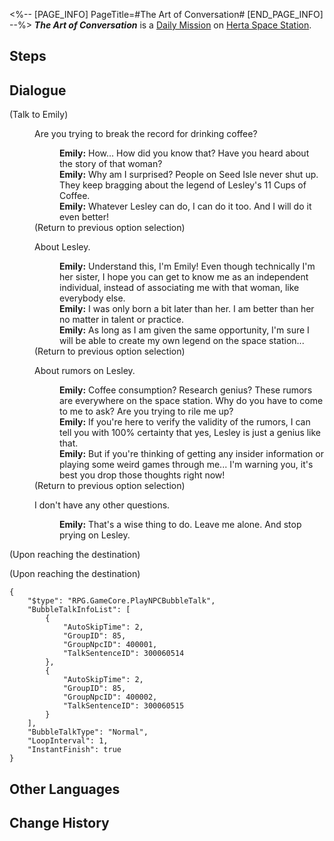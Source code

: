 <%-- [PAGE_INFO]
PageTitle=#The Art of Conversation#
[END_PAGE_INFO] --%>
{{Stub|Dialogue.}}
{{Mission Infobox
|id            = 3000604
|title         = 
|image         = <!--Mission The Art of Conversation.png-->
|type          = Daily
|event_name    = 
|chapter       = 
|requirements  = [[Daily Mission]] ''[[The Art of Conversation]]'' completed
|summary       = <!--official mission summary from Fate's Atlas-->
|characters    = Emily; Trailblazer
|startLocation = [[Herta Space Station]] - [[Storage Zone]]
|world         = Herta Space Station
|area          = Storage Zone
|prev          = 
|next          = 
|rewards       = Credit*5,000
}}
'''''The Art of Conversation''''' is a [[Daily Mission]] on [[Herta Space Station]].

==Steps==


<!--
==Gameplay Notes==

--><!--
==Trial Character==

-->
==Dialogue==
{{Stub Dialogue}}

;(Talk to Emily)
:{{DIcon|Talk}} Are you trying to break the record for drinking coffee?
::'''Emily:''' How... How did you know that? Have you heard about the story of that woman?
::'''Emily:''' Why am I surprised? People on Seed Isle never shut up. They keep bragging about the legend of Lesley's 11 Cups of Coffee.
::'''Emily:''' Whatever Lesley can do, I can do it too. And I will do it even better!
:;(Return to previous option selection)
:{{DIcon|Talk}} About Lesley.
::'''Emily:''' Understand this, I'm Emily! Even though technically I'm her sister, I hope you can get to know me as an independent individual, instead of associating me with that woman, like everybody else.
::'''Emily:''' I was only born a bit later than her. I am better than her no matter in talent or practice.
::'''Emily:''' As long as I am given the same opportunity, I'm sure I will be able to create my own legend on the space station...
:;(Return to previous option selection)
:{{DIcon|Talk}} About rumors on Lesley.
::'''Emily:''' Coffee consumption? Research genius? These rumors are everywhere on the space station. Why do you have to come to me to ask? Are you trying to rile me up?
::'''Emily:''' If you're here to verify the validity of the rumors, I can tell you with 100% certainty that yes, Lesley is just a genius like that.
::'''Emily:''' But if you're thinking of getting any insider information or playing some weird games through me... I'm warning you, it's best you drop those thoughts right now!
:;(Return to previous option selection)
:{{DIcon|Exit}} I don't have any other questions.
::'''Emily:''' That's a wise thing to do. Leave me alone. And stop prying on Lesley.
;(Upon reaching the destination)

;(Upon reaching the destination)
<pre>{
	"$type": "RPG.GameCore.PlayNPCBubbleTalk",
	"BubbleTalkInfoList": [
		{
			"AutoSkipTime": 2,
			"GroupID": 85,
			"GroupNpcID": 400001,
			"TalkSentenceID": 300060514
		},
		{
			"AutoSkipTime": 2,
			"GroupID": 85,
			"GroupNpcID": 400002,
			"TalkSentenceID": 300060515
		}
	],
	"BubbleTalkType": "Normal",
	"LoopInterval": 1,
	"InstantFinish": true
}</pre>
{{Dialogue End}}

==Other Languages==
{{Other Languages
|en   = The Art of Conversation
|zhs  = 聊天的艺术
|zht  = 聊天的藝術
|ja   = 雑談の芸術
|ko   = 대화의 예술
|es   = El arte de la conversación
|fr   = L'Art de la conversation
|ru   = Искусство беседы
|th   = ศิลปะแห่งวาทศิลป์
|vi   = Nghệ Thuật Trò Chuyện
|de   = Die Kunst der Konversation
|id   = Seni Berkomunikasi
|pt   = A Arte da Conversa
}}

==Change History==
{{Change History|1.0}}
